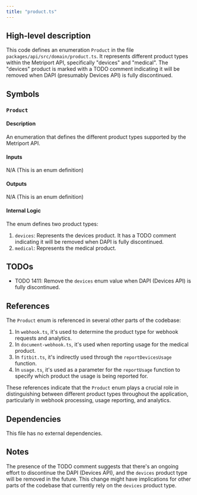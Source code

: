 ```yaml
---
title: "product.ts"
---
```


## High-level description
This code defines an enumeration `Product` in the file `packages/api/src/domain/product.ts`. It represents different product types within the Metriport API, specifically "devices" and "medical". The "devices" product is marked with a TODO comment indicating it will be removed when DAPI (presumably Devices API) is fully discontinued.

## Symbols

### `Product`
#### Description
An enumeration that defines the different product types supported by the Metriport API.

#### Inputs
N/A (This is an enum definition)

#### Outputs
N/A (This is an enum definition)

#### Internal Logic
The enum defines two product types:
1. `devices`: Represents the devices product. It has a TODO comment indicating it will be removed when DAPI is fully discontinued.
2. `medical`: Represents the medical product.

## TODOs
- TODO 1411: Remove the `devices` enum value when DAPI (Devices API) is fully discontinued.

## References
The `Product` enum is referenced in several other parts of the codebase:

1. In `webhook.ts`, it's used to determine the product type for webhook requests and analytics.
2. In `document-webhook.ts`, it's used when reporting usage for the medical product.
3. In `fitbit.ts`, it's indirectly used through the `reportDevicesUsage` function.
4. In `usage.ts`, it's used as a parameter for the `reportUsage` function to specify which product the usage is being reported for.

These references indicate that the `Product` enum plays a crucial role in distinguishing between different product types throughout the application, particularly in webhook processing, usage reporting, and analytics.

## Dependencies
This file has no external dependencies.

## Notes
The presence of the TODO comment suggests that there's an ongoing effort to discontinue the DAPI (Devices API), and the `devices` product type will be removed in the future. This change might have implications for other parts of the codebase that currently rely on the `devices` product type.